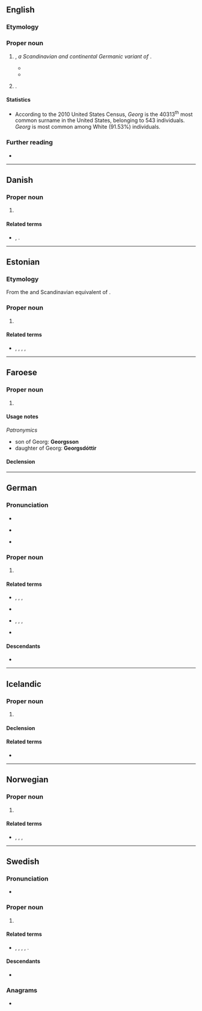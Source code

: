==English==

===Etymology===
{{rfe|en}}

===Proper noun===
{{en-proper noun|s}}

# {{given name|en|male}}, ''a Scandinavian and continental Germanic variant of {{l|en|George}}''.
#* {{quote-book|en|date=2011-07-01|author=Eric Flint|title=Ring of Fire III|publisher=Baen Publishing Enterprises|isbn=9781618248176
|text=“Ah!” '''Georg''' said, noncommittal. “A problem I think you may have had,” the man said. “I got drunk and didn't wake up.” “Yes,” '''Georg''' said. “I've been known to do that. Last night, in fact. And the night before.”}}
#* {{quote-book|en|date=2013-12-20|author=Elizabeth D. Michaels|author2=Anita Stansfield|title=Behind the Mask|publisher=White Star Press|isbn=9781939203359
|text='''Georg''' said nothing as he glanced toward Cameron, who stuck his head over the edge of the loft again. “Rest easy, '''Georg''',” Cameron said. “Next week I'll be on my honeymoon, and your worries will be over.”}}
# {{surname|en|from=given names}}.

====Statistics====
* According to the 2010 United States Census, ''Georg'' is the 40313<sup>th</sup> most common surname in the United States, belonging to 543 individuals. ''Georg'' is most common among White (91.53%) individuals.

===Further reading===
* {{R:en:DAFN}}

----

==Danish==

===Proper noun===
{{head|da|proper noun}}

# {{given name|da|male|eq=George}}

====Related terms====
* {{l|da|Jørgen}}, {{l|da|Jørn}}.

----

==Estonian==

===Etymology===
From the {{der|et|de|-}} and Scandinavian equivalent of {{cog|en|George}}.

===Proper noun===
{{head|et|proper noun}}

# {{given name|et|male}}

====Related terms====
* {{l|et|Jürgen}}, {{l|et|Jürjo}}, {{l|et|Jüri}}, {{l|et|Jürnas}}, {{l|et|Ürjo}}

----

==Faroese==

===Proper noun===
{{head|fo|proper noun|g=m}}

# {{given name|fo|male}}

====Usage notes====
''Patronymics''
* son of Georg: '''Georgsson'''
* daughter of Georg: '''Georgsdóttir'''

====Declension====
{{fo-decl-proper-noun-s-indef|Georg|Georg|Georg, Georgi|Georgs}}

----

==German==

===Pronunciation===
* {{IPA|de|/ˈɡeː.ɔrk/|[-ɔʁk]|[-ɔɐ̯k]|[-ɔ(ː)k]}}
* {{IPA|de|/ˈɡeː.ɔrç/|[-ɔʁç]|[-ɔɐ̯ç]|[-ɔ(ː)ç]|[-ɔʏ̯ç]}} {{q|northern and central Germany; now chiefly colloquial}}
* {{audio|de|De-Georg.ogg|Audio}}

===Proper noun===
{{head|de|proper noun}}

# {{given name|de|male|eq=George}}

====Related terms====
* {{l|de|Jörg}}, {{l|de|Jorn}}, {{l|de|Jörn}}, {{l|de|Jürgen}}
* {{l|de|Schorsch}} {{q|Swabia}}
* {{l|de|Gorgel}}, {{l|de|Görries}}, {{l|de|Görris}}, {{l|de|Girgel}} {{q|Austria}}
* {{l|de|Gorch}} {{q|Low German}}

====Descendants====
* {{desc|bor=1|et|Georg}}

----

==Icelandic==

===Proper noun===
{{is-proper noun|m}}

# {{given name|is|male|eq=George}}

====Declension====
{{is-decl-noun-m-s1|Ge|o|rg|def=-|pl=-}}

====Related terms====
* {{l|is|Goggi}}

----

==Norwegian==

===Proper noun===
{{head|no|proper noun}}

# {{given name|no|male|eq=George}}

====Related terms====
* {{l|no|Gøran}}, {{l|no|Jørgen}}, {{l|no|Jørn}}, {{l|no|Ørjan}}

----

==Swedish==

===Pronunciation===
* {{IPA|sv|/ˈjeːɔrj/}}

===Proper noun===
{{sv-proper noun|c}}

# {{given name|sv|male|eq=George}}

====Related terms====
* {{l|sv|Göran}}, {{l|sv|Jöran}}, {{l|sv|Jörgen}}, {{l|sv|Jörn}}, {{l|sv|Örjan}}.

====Descendants====
* {{desc|bor=1|fi|Jori}}

===Anagrams===
* {{anagrams|sv|a=eggor|geogr.}}